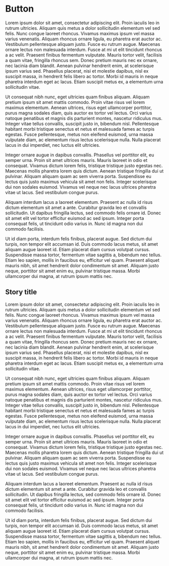 

<Meta title="Button" component={Button} />

# Button

Lorem ipsum dolor sit amet, consectetur adipiscing elit. Proin iaculis leo in rutrum ultricies. Aliquam quis metus a dolor sollicitudin elementum vel sed felis. Nunc congue laoreet rhoncus. Vivamus maximus ipsum vel massa varius venenatis. Aliquam rhoncus ornare ligula, eu pharetra erat auctor ac. Vestibulum pellentesque aliquam justo. Fusce eu rutrum augue. Maecenas ornare lectus non malesuada interdum. Fusce at mi ut elit tincidunt rhoncus a ac velit. Praesent finibus fermentum vulputate. Mauris tortor velit, facilisis a quam vitae, fringilla rhoncus sem. Donec pretium mauris nec ex ornare, nec lacinia diam blandit. Aenean pulvinar hendrerit enim, at scelerisque ipsum varius sed. Phasellus placerat, nisi et molestie dapibus, nisl ex suscipit massa, in hendrerit felis libero ac tortor. Morbi id mauris in neque pharetra interdum eget ac lacus. Etiam suscipit metus ex, a elementum urna sollicitudin vitae.

Ut consequat nibh nunc, eget ultricies quam finibus aliquam. Aliquam pretium ipsum sit amet mattis commodo. Proin vitae risus vel lorem maximus elementum. Aenean ultrices, risus eget ullamcorper porttitor, purus magna sodales diam, quis auctor ex tortor vel lectus. Orci varius natoque penatibus et magnis dis parturient montes, nascetur ridiculus mus. Integer vitae tellus convallis, suscipit justo in, bibendum nisl. Pellentesque habitant morbi tristique senectus et netus et malesuada fames ac turpis egestas. Fusce pellentesque, metus non eleifend euismod, urna massa vulputate diam, ac elementum risus lectus scelerisque nulla. Nulla placerat lacus in dui imperdiet, nec luctus elit ultricies.

Integer ornare augue in dapibus convallis. Phasellus vel porttitor elit, eu semper urna. Proin sit amet ultrices mauris. Mauris laoreet in odio et consequat. Vivamus dictum lorem felis, tristique tristique justo egestas nec. Maecenas mollis pharetra lorem quis dictum. Aenean tristique fringilla dui ut pulvinar. Aliquam aliquam quam ac sem viverra porta. Suspendisse eu lectus quis justo maximus vehicula sit amet non felis. Integer scelerisque dui non sodales euismod. Vivamus vel neque nec lacus ultrices pharetra vitae ut lacus. Sed vestibulum congue purus.

Aliquam interdum lacus a laoreet elementum. Praesent ac nulla id risus dictum elementum sit amet a ante. Curabitur gravida leo et convallis sollicitudin. Ut dapibus fringilla lectus, sed commodo felis ornare id. Donec sit amet elit vel tortor efficitur euismod ac sed ipsum. Integer porta consequat felis, ut tincidunt odio varius in. Nunc id magna non dui commodo facilisis.

Ut id diam porta, interdum felis finibus, placerat augue. Sed dictum dui turpis, non tempor elit accumsan id. Duis commodo lacus metus, sit amet aliquam augue laoreet id. Etiam placerat diam cursus volutpat cursus. Suspendisse massa tortor, fermentum vitae sagittis a, bibendum nec tellus. Etiam leo sapien, mollis in faucibus eu, efficitur vel quam. Praesent aliquet mauris nibh, sit amet hendrerit dolor condimentum sit amet. Aliquam justo neque, porttitor sit amet enim eu, pulvinar tristique massa. Morbi ullamcorper dui magna, at rutrum ipsum mattis nec.

## Story title

Lorem ipsum dolor sit amet, consectetur adipiscing elit. Proin iaculis leo in rutrum ultricies. Aliquam quis metus a dolor sollicitudin elementum vel sed felis. Nunc congue laoreet rhoncus. Vivamus maximus ipsum vel massa varius venenatis. Aliquam rhoncus ornare ligula, eu pharetra erat auctor ac. Vestibulum pellentesque aliquam justo. Fusce eu rutrum augue. Maecenas ornare lectus non malesuada interdum. Fusce at mi ut elit tincidunt rhoncus a ac velit. Praesent finibus fermentum vulputate. Mauris tortor velit, facilisis a quam vitae, fringilla rhoncus sem. Donec pretium mauris nec ex ornare, nec lacinia diam blandit. Aenean pulvinar hendrerit enim, at scelerisque ipsum varius sed. Phasellus placerat, nisi et molestie dapibus, nisl ex suscipit massa, in hendrerit felis libero ac tortor. Morbi id mauris in neque pharetra interdum eget ac lacus. Etiam suscipit metus ex, a elementum urna sollicitudin vitae.

Ut consequat nibh nunc, eget ultricies quam finibus aliquam. Aliquam pretium ipsum sit amet mattis commodo. Proin vitae risus vel lorem maximus elementum. Aenean ultrices, risus eget ullamcorper porttitor, purus magna sodales diam, quis auctor ex tortor vel lectus. Orci varius natoque penatibus et magnis dis parturient montes, nascetur ridiculus mus. Integer vitae tellus convallis, suscipit justo in, bibendum nisl. Pellentesque habitant morbi tristique senectus et netus et malesuada fames ac turpis egestas. Fusce pellentesque, metus non eleifend euismod, urna massa vulputate diam, ac elementum risus lectus scelerisque nulla. Nulla placerat lacus in dui imperdiet, nec luctus elit ultricies.

Integer ornare augue in dapibus convallis. Phasellus vel porttitor elit, eu semper urna. Proin sit amet ultrices mauris. Mauris laoreet in odio et consequat. Vivamus dictum lorem felis, tristique tristique justo egestas nec. Maecenas mollis pharetra lorem quis dictum. Aenean tristique fringilla dui ut pulvinar. Aliquam aliquam quam ac sem viverra porta. Suspendisse eu lectus quis justo maximus vehicula sit amet non felis. Integer scelerisque dui non sodales euismod. Vivamus vel neque nec lacus ultrices pharetra vitae ut lacus. Sed vestibulum congue purus.

Aliquam interdum lacus a laoreet elementum. Praesent ac nulla id risus dictum elementum sit amet a ante. Curabitur gravida leo et convallis sollicitudin. Ut dapibus fringilla lectus, sed commodo felis ornare id. Donec sit amet elit vel tortor efficitur euismod ac sed ipsum. Integer porta consequat felis, ut tincidunt odio varius in. Nunc id magna non dui commodo facilisis.

Ut id diam porta, interdum felis finibus, placerat augue. Sed dictum dui turpis, non tempor elit accumsan id. Duis commodo lacus metus, sit amet aliquam augue laoreet id. Etiam placerat diam cursus volutpat cursus. Suspendisse massa tortor, fermentum vitae sagittis a, bibendum nec tellus. Etiam leo sapien, mollis in faucibus eu, efficitur vel quam. Praesent aliquet mauris nibh, sit amet hendrerit dolor condimentum sit amet. Aliquam justo neque, porttitor sit amet enim eu, pulvinar tristique massa. Morbi ullamcorper dui magna, at rutrum ipsum mattis nec.
